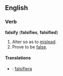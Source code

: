 ==English==

===Verb===
'''falsify''' ('''falsifies''', '''falsified''')
# Alter so as to [[mislead]].
# Prove to be [[false]].

====Translations====
*{{sv}}: [[falsifiera]]